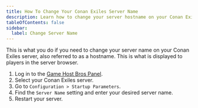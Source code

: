 ```yaml
---
title: How To Change Your Conan Exiles Server Name
description: Learn how to change your server hostname on your Conan Exiles server.
tableOfContents: false
sidebar:
  label: Change Server Name
---
```


This is what you do if you need to change your server name on your Conan Exiles server, also referred to as a hostname. This is what is displayed to players in the server browser.

1. Log in to the [Game Host Bros Panel](https://panel.gamehostbros.com/).
2. Select your Conan Exiles server.
3. Go to `Configuration > Startup Parameters`.
4. Find the `Server Name` setting and enter your desired server name.
5. Restart your server.